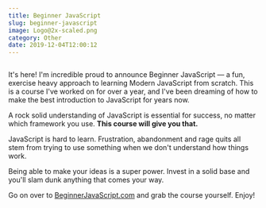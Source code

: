 ```yaml
---
title: Beginner JavaScript
slug: beginner-javascript
image: Logo@2x-scaled.png
category: Other
date: 2019-12-04T12:00:12
---
```



<figure class="wp-block-gallery columns-1 is-cropped"><figure><img src="BJS-Social-Share-650x431.png" alt="" data-id="4158" data-full-url="https://wesbos.com/wp-content/uploads/2019/12/BJS-Social-Share.png" data-link="https://wesbos.com/?attachment_id=4158" class="wp-image-4158"/></figure>
</figure>



It's here! I'm incredible proud to announce Beginner JavaScript — a fun, exercise heavy approach to learning Modern JavaScript from scratch. This is a course I've worked on for over a year, and I've been dreaming of how to make the best introduction to JavaScript for years now. 



A rock solid understanding of JavaScript is essential for success, no matter which framework you use. **This course will give you that.**



JavaScript is hard to learn. Frustration, abandonment and
 rage quits all stem from trying to use something when we don't 
understand how things work.



Being able to make your ideas is a super power. Invest in a solid base and you'll slam dunk anything that comes your way.



Go on over to <a href="https://BeginnerJavaScript.com">BeginnerJavaScript.com</a> and grab the course yourself. Enjoy!